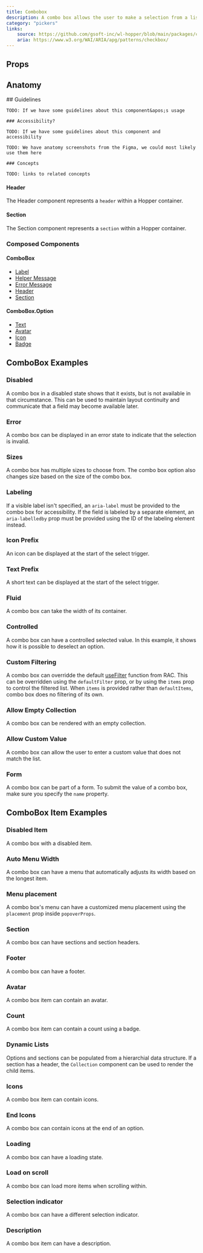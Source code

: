 ```yaml
---
title: Combobox
description: A combo box allows the user to make a selection from a list of suggested, likely or desired values.
category: "pickers"
links:
    source: https://github.com/gsoft-inc/wl-hopper/blob/main/packages/components/src/checkbox/src/Checkbox.tsx
    aria: https://www.w3.org/WAI/ARIA/apg/patterns/checkbox/
---
```


<Example src="ComboBox/docs/preview" isOpen />

## Props

<PropTable component="ComboBox" />

## Anatomy

<FeatureFlag flag="next">
    ## Guidelines

    TODO: If we have some guidelines about this component&apos;s usage

    ### Accessibility?

    TODO: If we have some guidelines about this component and accessibility
</FeatureFlag>

<FeatureFlag flag="rc">

    TODO: We have anatomy screenshots from the Figma, we could most likely use them here

    ### Concepts

    TODO: links to related concepts
</FeatureFlag>

#### Header

The Header component represents a `header` within a Hopper container.

#### Section

The Section component represents a `section` within a Hopper container.

### Composed Components

#### ComboBox

- [Label](./Label)
- [Helper Message](./HelperMessage)
- [Error Message](./ErrorMessage)
- [Header](./ComboBox#header)
- [Section](./ComboBox#section)

#### ComboBox.Option

- [Text](./Text)
- [Avatar](Avatar)
- [Icon](./Icon)
- [Badge](./Badge)

## ComboBox Examples

### Disabled
A combo box in a disabled state shows that it exists, but is not available in that circumstance. This can be used to maintain layout continuity and communicate that a field may become available later.

<Example src="ComboBox/docs/disabled" />

### Error
A combo box can be displayed in an error state to indicate that the selection is invalid.

<Example src="ComboBox/docs/error" />

### Sizes
A combo box has multiple sizes to choose from.
The combo box option also changes size based on the size of the combo box.

<Example src="ComboBox/docs/sizes" />

### Labeling
If a visible label isn't specified, an `aria-label` must be provided to the combo box for accessibility. If the field is labeled by a separate element, an `aria-labelledby` prop must be provided using the ID of the labeling element instead.

<Example src="ComboBox/docs/labeling" />

### Icon Prefix
An icon can be displayed at the start of the select trigger.

<Example src="ComboBox/docs/iconPrefix" />

### Text Prefix
A short text can be displayed at the start of the select trigger.

<Example src="ComboBox/docs/textPrefix" />

### Fluid
A combo box can take the width of its container.

<Example src="ComboBox/docs/fluid" />

### Controlled
A combo box can have a controlled selected value. In this example, it shows how it is possible to deselect an option.

<Example src="ComboBox/docs/controlled" />

### Custom Filtering
A combo box can overridde the default [useFilter](https://react-spectrum.adobe.com/react-aria/useFilter.html) function from RAC. This can be overridden using the `defaultFilter` prop, or by using the `items` prop to control the filtered list. When `items` is provided rather than `defaultItems`, combo box does no filtering of its own.

<Example src="ComboBox/docs/customFiltering" />

### Allow Empty Collection

A combo box can be rendered with an empty collection.

<Example src="ComboBox/docs/allowEmptyCollection" />

### Allow Custom Value

A combo box can allow the user to enter a custom value that does not match the list.

<Example src="ComboBox/docs/allowCustomValue" />

### Form
A combo box can be part of a form. To submit the value of a combo box, make sure you specify the `name` property.

<Example src="ComboBox/docs/form" />

## ComboBox Item Examples

### Disabled Item

A combo box with a disabled item.

<Example src="ComboBox/docs/ComboBoxOption/disabled" />

### Auto Menu Width

A combo box can have a menu that automatically adjusts its width based on the longest item.

<Example src="ComboBox/docs/ComboBoxOption/autoMenuWidth" />

### Menu placement

A combo box's menu can have a customized menu placement using the `placement` prop inside `popoverProps`.

<Example src="ComboBox/docs/ComboBoxOption/menuPlacement" />

### Section

A combo box can have sections and section headers.

<Example src="ComboBox/docs/ComboBoxOption/section" />

### Footer

A combo box can have a footer.

<Example src="ComboBox/docs/ComboBoxOption/footer" />

### Avatar

A combo box item can contain an avatar.

<Example src="ComboBox/docs/ComboBoxOption/avatar" />

### Count

A combo box item can contain a count using a badge.

<Example src="ComboBox/docs/ComboBoxOption/count" />

### Dynamic Lists

Options and sections can be populated from a hierarchial data structure.
If a section has a header, the `Collection` component can be used to render the child items.

<Example src="ComboBox/docs/ComboBoxOption/dynamicLists" />

### Icons

A combo box item can contain icons.

<Example src="ComboBox/docs/ComboBoxOption/icons" />

### End Icons

A combo box can contain icons at the end of an option.

<Example src="ComboBox/docs/ComboBoxOption/endIcons" />

### Loading

A combo box can have a loading state.

<Example src="ComboBox/docs/ComboBoxOption/loading" />

### Load on scroll

A combo box can load more items when scrolling within.

<Example src="ComboBox/docs/ComboBoxOption/loadOnScroll" />

### Selection indicator

A combo box can have a different selection indicator.

<Example src="ComboBox/docs/ComboBoxOption/selectionIndicator" />

### Description

A combo box item can have a description.

<Example src="ComboBox/docs/ComboBoxOption/description" />
